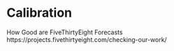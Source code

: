 # Calibration {.unnumbered}

How Good are FiveThirtyEight Forecasts
https://projects.fivethirtyeight.com/checking-our-work/
